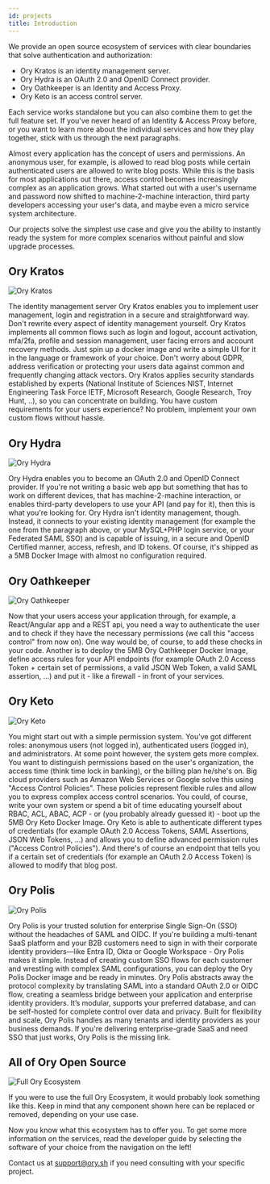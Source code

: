 ```yaml
---
id: projects
title: Introduction
---
```


We provide an open source ecosystem of services with clear boundaries that solve authentication and authorization:

- Ory Kratos is an identity management server.
- Ory Hydra is an OAuth 2.0 and OpenID Connect provider.
- Ory Oathkeeper is an Identity and Access Proxy.
- Ory Keto is an access control server.

Each service works standalone but you can also combine them to get the full feature set. If you've never heard of an Identity &
Access Proxy before, or you want to learn more about the individual services and how they play together, stick with us through the
next paragraphs.

Almost every application has the concept of users and permissions. An anonymous user, for example, is allowed to read blog posts
while certain authenticated users are allowed to write blog posts. While this is the basis for most applications out there, access
control becomes increasingly complex as an application grows. What started out with a user's username and password now shifted to
machine-2-machine interaction, third party developers accessing your user's data, and maybe even a micro service system
architecture.

Our projects solve the simplest use case and give you the ability to instantly ready the system for more complex scenarios without
painful and slow upgrade processes.

## Ory Kratos

![Ory Kratos](https://raw.githubusercontent.com/ory/meta/master/static/logos/logo-kratos.svg)

The identity management server Ory Kratos enables you to implement user management, login and registration in a secure and
straightforward way. Don't rewrite every aspect of identity management yourself. Ory Kratos implements all common flows such as
login and logout, account activation, mfa/2fa, profile and session management, user facing errors and account recovery methods.
Just spin up a docker image and write a simple UI for it in the language or framework of your choice. Don't worry about GDPR,
address verification or protecting your users data against common and frequently changing attack vectors. Ory Kratos applies
security standards established by experts (National Institute of Sciences NIST, Internet Engineering Task Force IETF, Microsoft
Research, Google Research, Troy Hunt, ..), so you can concentrate on building. You have custom requirements for your users
experience? No problem, implement your own custom flows without hassle.

## Ory Hydra

![Ory Hydra](https://raw.githubusercontent.com/ory/meta/master/static/logos/logo-hydra.svg)

Ory Hydra enables you to become an OAuth 2.0 and OpenID Connect provider. If you're not writing a basic web app but something that
has to work on different devices, that has machine-2-machine interaction, or enables third-party developers to use your API (and
pay for it), then this is what you're looking for. Ory Hydra isn't identity management, though. Instead, it connects to your
existing identity management (for example the one from the paragraph above, or your MySQL+PHP login service, or your Federated
SAML SSO) and is capable of issuing, in a secure and OpenID Certified manner, access, refresh, and ID tokens. Of course, it's
shipped as a 5MB Docker Image with almost no configuration required.

## Ory Oathkeeper

![Ory Oathkeeper](https://raw.githubusercontent.com/ory/meta/master/static/logos/logo-oathkeeper.svg)

Now that your users access your application through, for example, a React/Angular app and a REST api, you need a way to
authenticate the user and to check if they have the necessary permissions (we call this "access control" from now on). One way
would be, of course, to add these checks in your code. Another is to deploy the 5MB Ory Oathkeeper Docker Image, define access
rules for your API endpoints (for example OAuth 2.0 Access Token + certain set of permissions, a valid JSON Web Token, a valid
SAML assertion, ...) and put it - like a firewall - in front of your services.

## Ory Keto

![Ory Keto](https://raw.githubusercontent.com/ory/meta/master/static/logos/logo-keto.svg)

You might start out with a simple permission system. You've got different roles: anonymous users (not logged in), authenticated
users (logged in), and administrators. At some point however, the system gets more complex. You want to distinguish permissions
based on the user's organization, the access time (think time lock in banking), or the billing plan he/she's on. Big cloud
providers such as Amazon Web Services or Google solve this using "Access Control Policies". These policies represent flexible
rules and allow you to express complex access control scenarios. You could, of course, write your own system or spend a bit of
time educating yourself about RBAC, ACL, ABAC, ACP - or (you probably already guessed it) - boot up the 5MB Ory Keto Docker Image.
Ory Keto is able to authenticate different types of credentials (for example OAuth 2.0 Access Tokens, SAML Assertions, JSON Web
Tokens, ...) and allows you to define advanced permission rules ("Access Control Policies"). And there's of course an endpoint
that tells you if a certain set of credentials (for example an OAuth 2.0 Access Token) is allowed to modify that blog post.

## Ory Polis

![Ory Polis](https://raw.githubusercontent.com/ory/meta/master/static/logos/logo-polis.svg)

Ory Polis is your trusted solution for enterprise Single Sign-On (SSO) without the headaches of SAML and OIDC. If you're building
a multi-tenant SaaS platform and your B2B customers need to sign in with their corporate identity providers—like Entra ID, Okta or
Google Workspace - Ory Polis makes it simple. Instead of creating custom SSO flows for each customer and wrestling with complex
SAML configurations, you can deploy the Ory Polis Docker image and be ready in minutes. Ory Polis abstracts away the protocol
complexity by translating SAML into a standard OAuth 2.0 or OIDC flow, creating a seamless bridge between your application and
enterprise identity providers. It’s modular, supports your preferred database, and can be self-hosted for complete control over
data and privacy. Built for flexibility and scale, Ory Polis handles as many tenants and identity providers as your business
demands. If you're delivering enterprise-grade SaaS and need SSO that just works, Ory Polis is the missing link.

## All of Ory Open Source

![Full Ory Ecosystem](./_static/projects/1.png)

If you were to use the full Ory Ecosystem, it would probably look something like this. Keep in mind that any component shown here
can be replaced or removed, depending on your use case.

Now you know what this ecosystem has to offer you. To get some more information on the services, read the developer guide by
selecting the software of your choice from the navigation on the left!

Contact us at [support@ory.sh](mailto:support@ory.sh) if you need consulting with your specific project.
